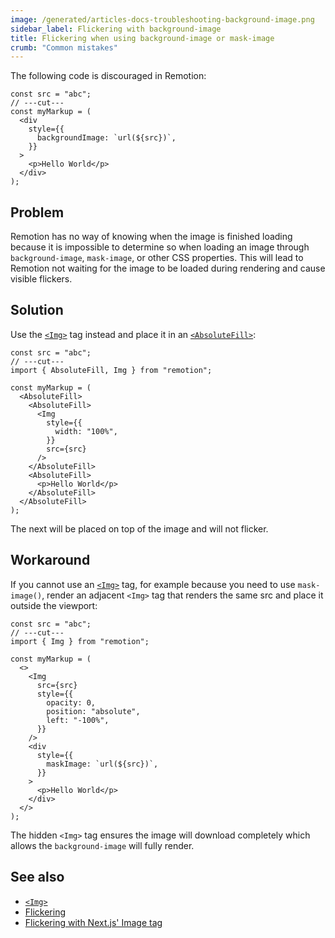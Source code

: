 ```yaml
---
image: /generated/articles-docs-troubleshooting-background-image.png
sidebar_label: Flickering with background-image
title: Flickering when using background-image or mask-image
crumb: "Common mistakes"
---
```


The following code is discouraged in Remotion:

```tsx twoslash title="❌ Don't do this"
const src = "abc";
// ---cut---
const myMarkup = (
  <div
    style={{
      backgroundImage: `url(${src})`,
    }}
  >
    <p>Hello World</p>
  </div>
);
```

## Problem

Remotion has no way of knowing when the image is finished loading because it is impossible to determine so when loading an image through `background-image`, `mask-image`, or other CSS properties. This will lead to Remotion not waiting for the image to be loaded during rendering and cause visible flickers.

## Solution

Use the [`<Img>`](/docs/img) tag instead and place it in an [`<AbsoluteFill>`](/docs/absolute-fill):

```tsx twoslash title="✅ Do this"
const src = "abc";
// ---cut---
import { AbsoluteFill, Img } from "remotion";

const myMarkup = (
  <AbsoluteFill>
    <AbsoluteFill>
      <Img
        style={{
          width: "100%",
        }}
        src={src}
      />
    </AbsoluteFill>
    <AbsoluteFill>
      <p>Hello World</p>
    </AbsoluteFill>
  </AbsoluteFill>
);
```

The next will be placed on top of the image and will not flicker.

## Workaround

If you cannot use an [`<Img>`](/docs/img) tag, for example because you need to use `mask-image()`, render an adjacent `<Img>` tag that renders the same src and place it outside the viewport:

```tsx twoslash title="✅ Do this"
const src = "abc";
// ---cut---
import { Img } from "remotion";

const myMarkup = (
  <>
    <Img
      src={src}
      style={{
        opacity: 0,
        position: "absolute",
        left: "-100%",
      }}
    />
    <div
      style={{
        maskImage: `url(${src})`,
      }}
    >
      <p>Hello World</p>
    </div>
  </>
);
```

The hidden `<Img>` tag ensures the image will download completely which allows the `background-image` will fully render.

## See also

- [`<Img>`](/docs/img)
- [Flickering](/docs/flickering)
- [Flickering with Next.js' Image tag](/docs/troubleshooting/nextjs-image)
